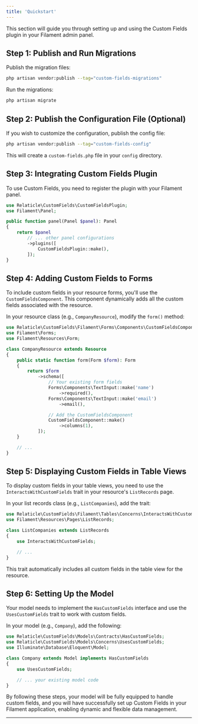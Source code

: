 ```yaml
---
title: 'Quickstart'
---
```


This section will guide you through setting up and using the Custom Fields plugin in your Filament admin panel.

## Step 1: Publish and Run Migrations

Publish the migration files:

```bash
php artisan vendor:publish --tag="custom-fields-migrations"
```

Run the migrations:

```bash
php artisan migrate
```

## Step 2: Publish the Configuration File (Optional)

If you wish to customize the configuration, publish the config file:

```bash
php artisan vendor:publish --tag="custom-fields-config"
```

This will create a `custom-fields.php` file in your `config` directory.

## Step 3: Integrating Custom Fields Plugin

To use Custom Fields, you need to register the plugin with your Filament panel.

```php
use Relaticle\CustomFields\CustomFieldsPlugin;
use Filament\Panel;

public function panel(Panel $panel): Panel
{
    return $panel
        // ... other panel configurations
        ->plugins([
            CustomFieldsPlugin::make(),
        ]);
}
```

## Step 4: Adding Custom Fields to Forms

To include custom fields in your resource forms, you'll use the `CustomFieldsComponent`. This component dynamically adds
all the custom fields associated with the resource.

In your resource class (e.g., `CompanyResource`), modify the `form()` method:

```php
use Relaticle\CustomFields\Filament\Forms\Components\CustomFieldsComponent;
use Filament\Forms;
use Filament\Resources\Form;

class CompanyResource extends Resource
{
    public static function form(Form $form): Form
    {
        return $form
            ->schema([
                // Your existing form fields
                Forms\Components\TextInput::make('name')
                    ->required(),
                Forms\Components\TextInput::make('email')
                    ->email(),

                // Add the CustomFieldsComponent
                CustomFieldsComponent::make()
                    ->columns(1),
            ]);
    }

    // ...
}
```

## Step 5: Displaying Custom Fields in Table Views

To display custom fields in your table views, you need to use the `InteractsWithCustomFields` trait in your
resource's `ListRecords` page.

In your list records class (e.g., `ListCompanies`), add the trait:

```php
use Relaticle\CustomFields\Filament\Tables\Concerns\InteractsWithCustomFields;
use Filament\Resources\Pages\ListRecords;

class ListCompanies extends ListRecords
{
    use InteractsWithCustomFields;

    // ...
}
```

This trait automatically includes all custom fields in the table view for the resource.

## Step 6: Setting Up the Model

Your model needs to implement the `HasCustomFields` interface and use the `UsesCustomFields` trait to work with custom
fields.

In your model (e.g., `Company`), add the following:

```php
use Relaticle\CustomFields\Models\Contracts\HasCustomFields;
use Relaticle\CustomFields\Models\Concerns\UsesCustomFields;
use Illuminate\Database\Eloquent\Model;

class Company extends Model implements HasCustomFields
{
    use UsesCustomFields;

    // ... your existing model code
}
```

By following these steps, your model will be fully equipped to handle custom fields, and you will have successfully set
up Custom Fields in your Filament application, enabling dynamic and flexible data management.

***